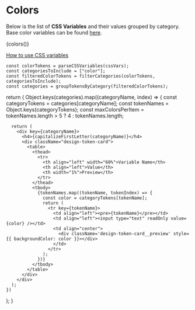 
<Meta title="Design Tokens/Colors" />

 # Colors

Below is the list of **CSS Variables** and their values grouped by category. 
Base color variables can be found [here](?path=/docs/design-tokens-global--docs#colors).

{colors()}

[How to use CSS variables](?path=/docs/design-tokens-global--docs#how-to-use-css-variables)

    const colorTokens = parseCSSVariables(cssVars);
    const categoriesToInclude = ["color"];
    const filteredColorTokens = filterCategories(colorTokens, categoriesToInclude);
    const categories = groupTokensByCategory(filteredColorTokens);

  return (
    Object.keys(categories).map((categoryName, index) => {
      const categoryTokens = categories[categoryName];
      const tokenNames = Object.keys(categoryTokens);
      const maxColorsPerItem = tokenNames.length > 5 ? 4 : tokenNames.length;

      return (
        <div key={categoryName}>
          <h4>{capitalizeFirstLetter(categoryName)}</h4>
          <div className="design-token-card">
            <table>
              <thead>
                <tr>
                  <th align="left" width="60%">Variable Name</th>
                  <th align="left">Value</th>
                  <th width="1%">Preview</th>
                </tr>
              </thead>
              <tbody>
                {tokenNames.map((tokenName, tokenIndex) => {
                  const color = categoryTokens[tokenName];
                  return (
                    <tr key={tokenName}>
                      <td align="left"><pre>{tokenName}</pre></td>
                      <td align="left"><input type="text" readOnly value={color} /></td>
                      <td align="center">
                        <div className='design-token-card__preview' style={{ backgroundColor: color }}></div>
                      </td>
                    </tr>
                  );
                })}
              </tbody>
            </table>
          </div>
        </div>
      );
    })
  );
}